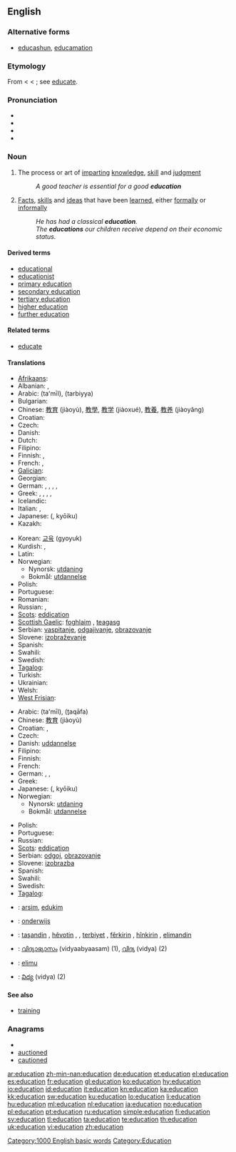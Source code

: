 {{wikipedia}}
{{also|éducation}}
==English==

===Alternative forms===
* {{qualifier|generally jocular}} [[educashun]], [[educamation]]

===Etymology===
From {{etyl|la}} {{term|educatio|ēducātiō|a breeding, bringing up, rearing}} < {{term|lang=la|educare|ēducāre|to educate}} < {{term|educere|ēducēre}}; see [[educate#Etymology|educate]].

===Pronunciation===
* {{IPA|/ɛdjuːkeɪʃn/}}
* {{audio|en-us-education.ogg|Audio (US)}}
* {{audio|En-uk-education.ogg|Audio (UK)}}
* {{rhymes|eɪʃǝn}}

===Noun===
{{en-noun}}

# {{uncountable}} The process or art of [[imparting]] [[knowledge]], [[skill]] and [[judgment]]
#: ''A good teacher is essential for a good '''education'''''
# {{countable}} [[fact|Facts]], [[skill]]s and [[idea]]s that have been [[learned]], either [[formally]] or [[informally]]
#: ''He has had a classical '''education'''.''
#: ''The '''educations''' our children receive depend on their economic status.''

====Derived terms====
* [[educational]]
* [[educationist]]
* [[primary education]]
* [[secondary education]]
* [[tertiary education]]
* [[higher education]]
* [[further education]]

====Related terms====
* [[educate]]

====Translations====
{{trans-top|process or art of imparting knowledge, skill and judgment}}
* [[Afrikaans]]: {{t|af|onderwys}}
* Albanian: {{t|sq|arsim}},  {{t|sq|edukim|f}}
* Arabic: {{Arab|[[تعليم]]}} (taʻmīl), {{Arab|[[تربية]]}} (tarbiyya)
* Bulgarian: {{t|bg|образование|n|tr=obrazovanie|sc=Cyrl}}
* Chinese: [[教育]] (jiàoyù), [[教學]], [[教学]] (jiàoxué), [[教養]], [[教养]] (jiàoyǎng)
* Croatian: {{t-|hr|obrazovanje|n|alt=obrazovánje}}
* Czech: {{t-|cs|vzdělávání|n}}
* Danish: {{t-|da|undervisning}}
* Dutch: {{t|nl|onderwijs|n}}
* Filipino: {{tø|fil|edukasyon}}
* Finnish: {{t+|fi|kasvatus}}, {{t+|fi|koulutus}}
* French: {{t+|fr|éducation|f}}, {{t+|fr|enseignement}}
* [[Galician]]: {{t|gl|educación|f}}
* Georgian: {{t|ka|განათლება|tr=ganathleba|sc=Geor|xs=Georgian}}
* German: {{t+|de|Ausbildung|f}}, {{t+|de|Erziehung|f}}, {{t+|de|Schulung|f}}, {{t+|de|Unterricht|m}}, {{t+|de|Pädagogik|f}}
* Greek: {{t+|el|εκπαίδευση|f}},  {{t+|el|παιδεία|f}},  {{t+|el|αγωγή|f}},  {{t+|el|διαπαιδαγώγηση|f}},  {{t+|el|μόρφωση|f}}
* Icelandic: {{t-|is|menntun|f}}
* Italian: {{t-|it|istruzione|f}},  {{t+|it|educazione|f}}
* Japanese: {{Jpan|[[教育]]}} ({{Jpan|[[きょういく]]}}, kyōiku)
* Kazakh: {{t|kk|оқу|tr=oqu|sc=Cyrl|xs=Kazakh}}
{{trans-mid}}
* Korean: [[교육]] (gyoyuk)
* Kurdish: {{t|ku|په‌روه‌رده‌|f|tr=[[perwerde]]|sc=ku-Arab}}, {{t|ku|زانیاری|tr=zanyari|sc=ku-Arab}}
* Latin: {{t+|la|cultus|m}}
* Norwegian: {{t+|no|utdanning}}
** Nynorsk: [[utdaning]]
** Bokmål: [[utdannelse]]
* Polish: {{t-|pl|edukacja|f}}
* Portuguese: {{t+|pt|educação|f}}
* Romanian: {{t|ro|educaţie|f}}
* Russian: {{t+|ru|образование|n|tr=obrazovánie}}, {{t+|ru|обучение|n|tr=obučénije}}
* [[Scots]]: [[eddication]]
* [[Scottish Gaelic]]: [[foghlaim]] {{m}}, [[teagasg]] {{m}}
* Serbian: [[vaspitanje]], [[odgajivanje]], [[obrazovanje]]
* Slovene: [[izobraževanje]] {{n}}
* Spanish: {{t+|es|educación|f}}
* Swahili: {{t+|sw|elimu|xs=Swahili}}
* Swedish: {{t+|sv|utbildning|c}}
* [[Tagalog]]: {{t+|tl|edukasyon|xs=Tagalog}}
* Turkish: {{t|tr|eğitim}}
* Ukrainian: {{t|uk|освіта|f|tr=osvita|xs=Ukrainian}}
* Welsh: {{t|cy|addysg|f|xs=Welsh}}
* [[West Frisian]]: {{t-|fy|ûnderwiis|xs=West Frisian}}
{{trans-bottom}}

{{trans-top|facts, skills and ideas that have been learned, either formally or informally}}
* Arabic: {{Arab|[[تعليم]]}} (taʻmīl), {{Arab|[[ثقافة]]}} (ṯaqāfa)
* Chinese: [[教育]] (jiàoyù)
* Croatian: {{t|hr|izobrazba|f|alt=ȉzobrazba}}, {{t|hr|naobrazba|f|alt=nȁobrazba}}
* Czech: {{t-|cs|vzdělání|n}}
* Danish: [[uddannelse]]
* Filipino: {{tø|fil|edukasyon}}
* Finnish: {{t+|fi|kasvatus}}
* French: {{t+|fr|éducation|f}}
* German: {{t+|de|Bildung|f}}, {{t+|de|Schulung|f}}, {{t+|de|Aufklärung|f}}
* Greek: {{t+|el|παιδεία|f}}
* Japanese: {{Jpan|[[教育]]}} ({{Jpan|[[きょういく]]}}, kyōiku)
* Norwegian: {{t+|no|utdanning}}
** Nynorsk: [[utdaning]]
** Bokmål: [[utdannelse]]
{{trans-mid}}
* Polish: {{t+|pl|wykształcenie|n}}
* Portuguese: {{t+|pt|educação|f}}
* Russian: {{t+|ru|образование|n|tr=obrazovánie}}
* [[Scots]]: [[eddication]]
* Serbian: [[odgoj]], [[obrazovanje]]
* Slovene: [[izobrazba]] {{f}}
* Spanish: {{t+|es|educación|f}}
* Swahili: {{t+|sw|elimu|xs=Swahili}}
* Swedish: {{t+|sv|utbildning|c}}
* [[Tagalog]]: {{t+|tl|edukasyon|xs=Tagalog}}
{{trans-bottom}}

{{checktrans-top}}
* {{ttbc|Albanian}}: [[arsim]], [[edukim]]
* {{ttbc|Dutch}}: [[onderwijs]] {{n}}
* {{ttbc|Kurdish}}: [[taşandin]] {{f}}, [[hêvotin]] {{f}}, , [[terbiyet]] {{f}}, [[fêr|fêrkirin]] {{f}}, [[hîn|hînkirin]] {{f}}, [[elimandin]] {{f}}
{{trans-mid}}
* {{ttbc|Malayalam}}: [[വിദ്യാഭ്യാസം]] (vidyaabyaasam) (1),  [[വിദ്യ]] (vidya) (2)
* {{ttbc|Swahili}}: [[elimu]]
* {{ttbc|Telugu}}: [[విద్య]] (vidya) (2)
{{trans-bottom}}

====See also====
* [[training]]

===Anagrams===
* {{alphagram|acdeinotu}}
* [[auctioned#English|auctioned]]
* [[cautioned#English|cautioned]]

[[Category:1000 English basic words]]
[[Category:Education]]

[[ar:education]]
[[zh-min-nan:education]]
[[de:education]]
[[et:education]]
[[el:education]]
[[es:education]]
[[fr:education]]
[[gl:education]]
[[ko:education]]
[[hy:education]]
[[io:education]]
[[id:education]]
[[it:education]]
[[kn:education]]
[[ka:education]]
[[kk:education]]
[[sw:education]]
[[ku:education]]
[[lo:education]]
[[li:education]]
[[hu:education]]
[[ml:education]]
[[nl:education]]
[[ja:education]]
[[no:education]]
[[pl:education]]
[[pt:education]]
[[ru:education]]
[[simple:education]]
[[fi:education]]
[[sv:education]]
[[tl:education]]
[[ta:education]]
[[te:education]]
[[th:education]]
[[uk:education]]
[[vi:education]]
[[zh:education]]